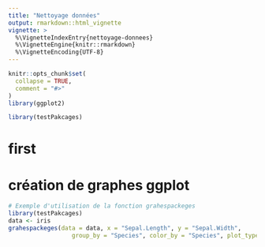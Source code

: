 ```yaml
---
title: "Nettoyage données"
output: rmarkdown::html_vignette
vignette: >
  %\VignetteIndexEntry{nettoyage-donnees}
  %\VignetteEngine{knitr::rmarkdown}
  %\VignetteEncoding{UTF-8}
---
```


```r
knitr::opts_chunk$set(
  collapse = TRUE,
  comment = "#>"
)
library(ggplot2) 
```

```r
library(testPakcages)
```

<!-- WARNING - This vignette is generated by {fusen} from dev/flat_nettoyage.Rmd: do not edit by hand -->

<!--
 You need to run the 'description' chunk in the '0-dev_history.Rmd' file before continuing your code there.
-->


# first

# création de graphes ggplot

  

```r
# Exemple d'utilisation de la fonction grahespackeges
library(testPakcages)
data <- iris
grahespackeges(data = data, x = "Sepal.Length", y = "Sepal.Width", 
                  group_by = "Species", color_by = "Species", plot_type = "curve")

```

  

  

